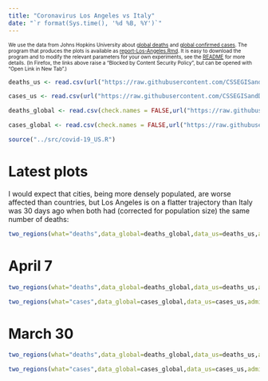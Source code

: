```yaml
---
title: "Coronavirus Los Angeles vs Italy"
date: "`r format(Sys.time(), '%d %B, %Y')`"
---
```


<font size = 1>
We use the data from Johns Hopkins University about [global deaths](https://github.com/CSSEGISandData/COVID-19/blob/master/csse_covid_19_data/csse_covid_19_time_series/time_series_covid19_deaths_global.csv)  and [global confirmed cases](https://github.com/CSSEGISandData/COVID-19/blob/master/csse_covid_19_data/csse_covid_19_time_series/time_series_covid19_confirmed_global.csv). The program that produces the plots is available as [report-Los-Angeles.Rmd](https://github.com/alexhkurz/coronavirus-in-R/blob/master/reports/report-Los-Angeles.Rmd). It is easy to download the program and to modify the relevant parameters for your own experiments, see the [README](https://github.com/alexhkurz/coronavirus-in-R/) for more details. (In Firefox, the links above raise a "Blocked by Content Security Policy", but can be opened with "Open Link in New Tab".)
</font>

```r
deaths_us <- read.csv(url("https://raw.githubusercontent.com/CSSEGISandData/COVID-19/master/csse_covid_19_data/csse_covid_19_time_series/time_series_covid19_deaths_US.csv"),check.names = FALSE)

cases_us <- read.csv(url("https://raw.githubusercontent.com/CSSEGISandData/COVID-19/master/csse_covid_19_data/csse_covid_19_time_series/time_series_covid19_confirmed_US.csv"),check.names = FALSE)

deaths_global <- read.csv(check.names = FALSE,url("https://raw.githubusercontent.com/CSSEGISandData/COVID-19/master/csse_covid_19_data/csse_covid_19_time_series/time_series_covid19_deaths_global.csv"))

cases_global <- read.csv(check.names = FALSE,url("https://raw.githubusercontent.com/CSSEGISandData/COVID-19/master/csse_covid_19_data/csse_covid_19_time_series/time_series_covid19_confirmed_global.csv"))

source("../src/covid-19_US.R")
```

# Latest plots

I would expect that cities, being more densely populated, are worse affected than countries, but Los Angeles is on a flatter trajectory than Italy was 30 days ago when both had (corrected for population size) the same number of deaths:

```r
two_regions(what="deaths",data_global=deaths_global,data_us=deaths_us,admin2="Los Angeles",province_state="California",region2="Italy",lag=30)
```

# April 7

```r
two_regions(what="deaths",data_global=deaths_global,data_us=deaths_us,admin2="Los Angeles",province_state="California",region2="Italy",lag=25,last_day="4/7/20")
```

```r
two_regions(what="cases",data_global=cases_global,data_us=cases_us,admin2="Los Angeles",province_state="California",region2="Italy",lag=19,last_day="4/7/20")
```

# March 30

```r
two_regions(what="deaths",data_global=deaths_global,data_us=deaths_us,admin2="Los Angeles",province_state="California",region2="Italy",lag=22,last_day="3/30/20")
```


```r
two_regions(what="cases",data_global=cases_global,data_us=cases_us,admin2="Los Angeles",province_state="California",region2="Italy",lag=18,last_day="3/30/20")
```

